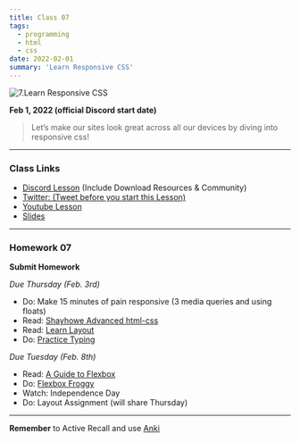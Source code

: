```yaml
---
title: Class 07
tags:
  - programming
  - html
  - css
date: 2022-02-01
summary: 'Learn Responsive CSS'
---
```


![7.Learn Responsive CSS](https://cdn.hashnode.com/res/hashnode/image/upload/v1676623503106/sLWY_obh7.png?auto=compress)

**Feb 1, 2022 (official Discord start date)**

> Let’s make our sites look great across all our devices by diving into responsive css!

<hr />

### Class Links

- [Discord Lesson](https://discord.com/channels/735923219315425401/738891289071714388/938199963907788850) (Include Download Resources & Community)
- [Twitter: (Tweet before you start this Lesson)](https://twitter.com/leonnoel/status/1488640947722145792)
- [Youtube Lesson](https://www.youtube.com/watch?v=k8r3B0JGMt4)
- [Slides](https://slides.com/leonnoel/100devs2-css-responsive-basics)

<hr />

### Homework 07

**Submit Homework**

_Due Thursday (Feb. 3rd)_

- Do: Make 15 minutes of pain responsive (3 media queries and using floats)
- Read: [Shayhowe Advanced html-css](https://learn.shayhowe.com/advanced-html-css/)
- Read: [Learn Layout](https://learnlayout.com/)
- Do: [Practice Typing](https://www.keybr.com/)

_Due Tuesday (Feb. 8th)_

- Read: [A Guide to Flexbox](https://css-tricks.com/snippets/css/a-guide-to-flexbox/)
- Do: [Flexbox Froggy](http://flexboxfroggy.com/)
- Watch: Independence Day
- Do: Layout Assignment (will share Thursday)

<hr />

**Remember** to Active Recall and use [Anki](https://apps.ankiweb.net/)
